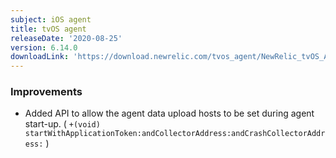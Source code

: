 ```yaml
---
subject: iOS agent
title: tvOS agent
releaseDate: '2020-08-25'
version: 6.14.0
downloadLink: 'https://download.newrelic.com/tvos_agent/NewRelic_tvOS_Agent_6.14.0.zip'
---
```


### Improvements

* Added API to allow the agent data upload hosts to be set during agent start-up. ( `+(void) startWithApplicationToken:andCollectorAddress:andCrashCollectorAddress:` )
